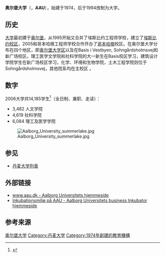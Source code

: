 {{Infobox University
|name        =奥尔堡大学
|native_name =Aalborg Universitet 
|motto=Viis Novis
|established=1974
|type=Public university
|rector=[[Finn_Kjærsdam|Finn Kjærsdam]]
|students=14,185 (2006)
|doctoral = 575 (2006)
|staff=1,639 (2006)
|city     = [[哥本哈根|哥本哈根]][[埃斯比約|埃斯比約]][[奧爾堡|奧爾堡]]
|country={{flagicon|Denmark}} [[丹麥|丹麥]]
|affiliations=[[European_University_Association|EUA]], [[European_Consortium_of_Innovative_Universities|ECIU]], [[European_Network_for_Training_and_Research_in_Electrical_Engineering|ENTREE]]
|website=[http://en.aau.dk www.aau.dk]
|image=Fredrik Bajers Vej 7H (Aalborg Universitet).jpg
}}
'''奥尔堡大学'''（{{lang-da|Aalborg Universitet}}，'''AAU'''），始建于1974，后于1994改制为大学。

==历史==
[[大学|大学]]最初建于[[奥尔堡|奥尔堡]]，从1995开始又合并了埃斯比约工程师学校，建立了[[Aalborg_Universitet_Esbjerg|埃斯比约校区]]，2005和哥本哈根工程师学校合作开办了[[哥本哈根|哥本哈根]]校区。在奥尔堡大学分布在四个地区，即[[奥尔堡大学区|奥尔堡大学区]]以及在Basis i Vestbyen, Sohngårdsholmsvej和新广场校区。理工医学文学院和社科学院的大一新生在Basis校区学习，建筑设计学院学生在新广场校区学习，化学、环境和生物学院，土木工程学院则位于Sohngårdsholmsvej，其他院系均在主校区 。

== 数字 ==
2006大学共14,185学生<ref name="bestand">{{Cite web |url=http://tal.aau.dk/ |title=AAU i tal |access-date=2009-11-14 |archive-date=2013-10-30 |archive-url=https://web.archive.org/web/20131030072337/http://www.tal.aau.dk/ |dead-url=no }}</ref>（全日制、兼职、走读）：
* 3,482 人文学院
* 4,619 社科学院
* 6,084 理工及医学学院
[[Image:Aalborg_University_summerlake.jpg|thumb]]

== 参见 ==
* [[丹麦大学列表|丹麦大学列表]]

== 外部链接 ==
* [http://www.aau.dk/ www.aau.dk - Aalborg Universitets hjemmeside] {{Wayback|url=http://www.aau.dk/ |date=20130806040926 }}
* [https://web.archive.org/web/20110414223358/http://www.aau.socialfonden.net/ Inkubationsmiljø på AAU - Aalborg Universitets business Inkubator hjemmeside]

== 参考来源 ==
{{Reflist}}

{{coord|display=title}}
{{丹麦大学}}
{{欧洲高级工程教育和研究学校协会}}
{{Authority control}}

[[Category:奥尔堡大学|]]
[[Category:丹麦大学|Category:丹麦大学]]
[[Category:1974年創建的教育機構|Category:1974年創建的教育機構]]